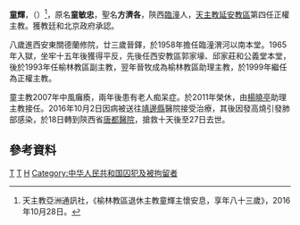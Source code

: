'''童輝'''，（{{bd|1933年||2016年|10月27日}}）<ref>天主教亞洲通訊社，《榆林教區退休主教童輝主懷安息，享年八十三歲》，2016年10月28日。</ref>，原名'''童敏忠'''，聖名'''方濟各'''，陝西[[臨潼|臨潼]]人，[[天主教延安教區|天主教延安教區]]第四任正權主教。獲教廷和北京政府承認。

八歲進西安東關德蘭修院，廿三歲晉鐸，於1958年擔任臨潼渭河以南本堂。1965年入獄，坐牢十五年後獲得平反，先後任西安教區郭家壕、邱家莊和公義堂本堂，後於1993年任榆林教區副主教，翌年晉牧成為榆林教區助理主教，於1999年繼任為正權主教。

童主教2007年中風癱瘓，兩年後患有老人痴呆症。於2011年榮休，由[[楊曉亭|楊曉亭]]助理主教接任。2016年10月2日因病被送往[[靖邊縣|靖邊縣]]醫院接受治療，其後因發高燒引發肺部感染，於18日轉到陝西省[[唐都醫院|唐都醫院]]，搶救十天後至27日去世。
==參考資料==
{{reflist}}

[[Category:臨潼人|T]]
[[Category:中華人民共和國天主教主教|T]]
[[Category:童姓|H]]
[[Category:中华人民共和国囚犯及被拘留者|Category:中华人民共和国囚犯及被拘留者]]